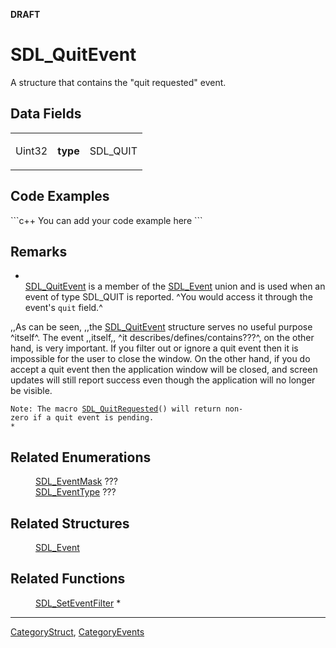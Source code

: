 <!-- pragma section-numbers off -->
<!-- pragma camelcase off -->
'''DRAFT'''

= SDL_QuitEvent =
A structure that contains the "quit requested" event.


== Data Fields ==
{|
|Uint32
|'''type'''
|SDL_QUIT
|}

== Code Examples ==
```c++
You can add your code example here
```

== Remarks ==
*<br/>[[SDL_QuitEvent]] is a member of the [[SDL_Event]] union and is used when an event of type SDL_QUIT is reported.  ^You would access it through the event's <code>quit</code> field.^

,,As can be seen, ,,the [[SDL_QuitEvent]] structure serves no useful purpose ^itself^. The event ,,itself,, ^it describes/defines/contains???^, on the other hand, is very important. If you filter out or ignore a quit event then it is impossible for the user to close the window. On the other hand, if you do accept a quit event then the application window will be closed, and screen updates will still report success even though the application will no longer be visible.
 Note: The macro [[SDL_QuitRequested]]() will return non-zero if a quit event is pending. <br/>*

== Related Enumerations ==
:[[SDL_EventMask]] ???
:[[SDL_EventType]] ???

== Related Structures ==
:[[SDL_Event]]

== Related Functions ==
:[[SDL_SetEventFilter]] *

----
[[CategoryStruct]], [[CategoryEvents]]
